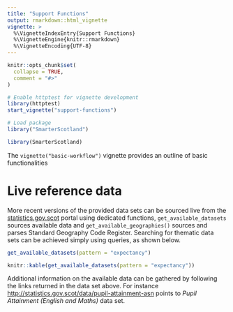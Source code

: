 ```yaml
---
title: "Support Functions"
output: rmarkdown::html_vignette
vignette: >
  %\VignetteIndexEntry{Support Functions}
  %\VignetteEngine{knitr::rmarkdown}
  %\VignetteEncoding{UTF-8}
---
```


```r
knitr::opts_chunk$set(
  collapse = TRUE,
  comment = "#>"
)

# Enable httptest for vignette development
library(httptest)
start_vignette("support-functions")

# Load package
library("SmarterScotland")
```

```r
library(SmarterScotland)
```

The `vignette("basic-workflow")` vignette provides an outline of basic functionalities 

# Live reference data

More recent versions of the provided data sets can be sourced live from the [statistics.gov.scot](http://statistics.gov.scot) portal using dedicated functions, `get_available_datasets` sources available data and `get_available_geographies()` sources and parses Standard Geography Code Register. Searching for thematic data sets can be achieved simply using queries, as shown below. 

```r
get_available_datasets(pattern = "expectancy")
```
```r
knitr::kable(get_available_datasets(pattern = "expectancy"))
```

Additional information on the available data can be gathered by following the links returned in the data set above. For instance [http://statistics.gov.scot/data/pupil-attainment-asn](http://statistics.gov.scot/data/pupil-attainment-asn) points to *Pupil Attainment (English and Maths)* data set.
